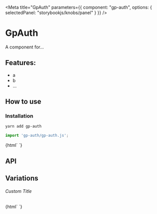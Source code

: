 

<Meta 
  title="GpAuth"
  parameters={{
    component: "gp-auth",
    options: { selectedPanel: "storybookjs/knobs/panel" }
  }}
/>

# GpAuth

A component for...

## Features:

- a
- b
- ...

## How to use

### Installation

```bash
yarn add gp-auth
```

```js
import 'gp-auth/gp-auth.js';
```

<Preview withToolbar>
  <Story name="Simple">
    {html`
      <gp-auth></gp-auth>
    `}
  </Story>
</Preview>

## API

<Props of="gp-auth" />

## Variations

###### Custom Title

<Story name="Custom Title">
  {html`
    <gp-auth .title=${'Hello World'}></gp-auth>
  `}
</Story>
